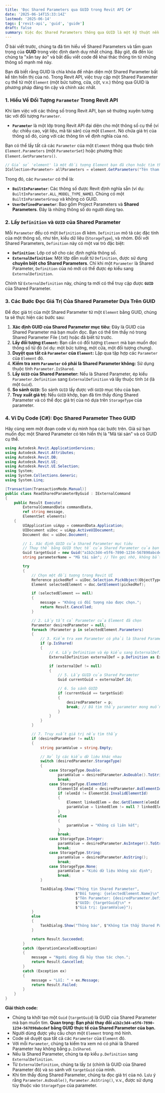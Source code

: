 ```yaml
---
title: 'Đọc Shared Parameters qua GUID trong Revit API C#'
date: '2025-06-14T15:33:14Z'
lastmod: '2025-06-14'
tags: ['revit-api', 'guid', 'guide']
draft: false
summary: Việc đọc Shared Parameters thông qua GUID là một kỹ thuật nền tảng và cực kỳ quan trọng trong lập trình Revit API. Nó cho phép bạn truy cập dữ liệu một cách chính xác, độc lập với tên hiển thị của thông số, đảm bảo rằng ứng dụng của bạn luôn làm việc với đúng thông tin mà bạn mong muốn.
---
```


Ở bài viết trước, chúng ta đã tìm hiểu về Shared Parameters và tầm quan trọng của **GUID** trong việc định danh duy nhất chúng. Bây giờ, đã đến lúc chúng ta "xắn tay áo" và bắt đầu viết code để khai thác thông tin từ những thông số mạnh mẽ này.

Bạn đã biết rằng GUID là chìa khóa để nhận diện một Shared Parameter bất kể tên hiển thị của nó. Trong Revit API, việc truy cập một Shared Parameter cụ thể từ một `Element` (một bức tường, cửa, cột, v.v.) thông qua GUID là phương pháp đáng tin cậy và chính xác nhất.

### 1\. Hiểu Về Đối Tượng `Parameter` Trong Revit API

Khi làm việc với các thông số trong Revit API, bạn sẽ thường xuyên tương tác với đối tượng `Parameter`.

- **`Parameter`** là một lớp trong Revit API đại diện cho một thông số cụ thể (ví dụ: chiều cao, vật liệu, mã tài sản) của một `Element`. Nó chứa giá trị của thông số đó, cùng với các thông tin về định nghĩa của nó.

Bạn có thể lấy tất cả các `Parameter` của một `Element` thông qua thuộc tính `Element.Parameters` (một `ParameterSet`) hoặc phương thức `Element.GetParameters()`.

```csharp
// Giả sử 'element' là một đối tượng Element bạn đã chọn hoặc tìm thấy
ICollection<Parameter> allParameters = element.GetParameters("Tên tham số bạn muốn"); // Hoặc dùng element.Parameters để lấy tất cả
```

Trong đó, các `Parameter` có thể là:

- **`BuiltInParameter`**: Các thông số được Revit định nghĩa sẵn (ví dụ: `BuiltInParameter.ALL_MODEL_TYPE_NAME`). Chúng có một `BuiltInParameterGroup` và không có GUID.
- **`UserDefinedParameter`**: Bao gồm Project Parameters và **Shared Parameters**. Đây là những thông số do người dùng tạo.

### 2\. Lấy `Definition` và `GUID` của Shared Parameter

Mỗi `Parameter` đều có một `Definition` đi kèm. `Definition` mô tả các đặc tính của một thông số, như tên, kiểu dữ liệu (`StorageType`), và nhóm. Đối với Shared Parameters, `Definition` này có một vai trò đặc biệt:

- **`Definition`**: Lớp cơ sở cho các định nghĩa thông số.
- **`ExternalDefinition`**: Một lớp dẫn xuất từ `Definition`, được sử dụng **chuyên biệt cho Shared Parameters**. Chỉ khi một `Parameter` là Shared Parameter, `Definition` của nó mới có thể được ép kiểu sang `ExternalDefinition`.

Chính từ `ExternalDefinition` này, chúng ta mới có thể truy cập được **`GUID`** của Shared Parameter.

### 3\. Các Bước Đọc Giá Trị Của Shared Parameter Dựa Trên GUID

Để đọc giá trị của một Shared Parameter từ một `Element` bằng GUID, chúng ta sẽ thực hiện các bước sau:

1.  **Xác định GUID của Shared Parameter mục tiêu:** Đây là GUID của Shared Parameter mà bạn muốn đọc. Bạn có thể tìm thấy nó trong Shared Parameter File (.txt) hoặc đã biết từ trước.
2.  **Lấy đối tượng `Element`:** Bạn cần có đối tượng `Element` mà bạn muốn đọc thông số từ đó (ví dụ: một bức tường, một cửa, một đối tượng chung).
3.  **Duyệt qua tất cả `Parameter` của `Element`:** Lặp qua tập hợp các `Parameter` của `Element` đó.
4.  **Kiểm tra xem `Parameter` có phải là Shared Parameter không:** Sử dụng thuộc tính `Parameter.IsShared`.
5.  **Lấy `GUID` của Shared Parameter:** Nếu là Shared Parameter, ép kiểu `Parameter.Definition` sang `ExternalDefinition` và lấy thuộc tính `Id` (là một `Guid`).
6.  **So sánh `GUID`:** So sánh `GUID` lấy được với `GUID` mục tiêu của bạn.
7.  **Truy xuất giá trị:** Nếu `GUID` khớp, bạn đã tìm thấy đúng Shared Parameter và có thể đọc giá trị của nó dựa trên `StorageType` của parameter.

### 4\. Ví Dụ Code (C\#): Đọc Shared Parameter Theo GUID

Hãy cùng xem một đoạn code ví dụ minh họa các bước trên. Giả sử bạn muốn đọc một Shared Parameter có tên hiển thị là "Mã tài sản" và có GUID cụ thể.

```csharp
using Autodesk.Revit.ApplicationServices;
using Autodesk.Revit.Attributes;
using Autodesk.Revit.DB;
using Autodesk.Revit.UI;
using Autodesk.Revit.UI.Selection;
using System;
using System.Collections.Generic;
using System.Linq;

[Transaction(TransactionMode.Manual)]
public class ReadSharedParameterByGuid : IExternalCommand
{
    public Result Execute(
        ExternalCommandData commandData,
        ref string message,
        ElementSet elements)
    {
        UIApplication uiApp = commandData.Application;
        UIDocument uiDoc = uiApp.ActiveUIDocument;
        Document doc = uiDoc.Document;

        // 1. Xác định GUID của Shared Parameter mục tiêu
        // Thay thế bằng GUID thực tế của Shared Parameter của bạn
        Guid targetGuid = new Guid("a1b2c3d4-e5f6-7890-1234-567890abcdef");
        string parameterName = "Mã tài sản"; // Tên gợi nhớ, không bắt buộc phải khớp với tên trong file .txt

        try
        {
            // Chọn một đối tượng trong Revit UI
            Reference pickedRef = uiDoc.Selection.PickObject(ObjectType.Element, "Vui lòng chọn một đối tượng để đọc thông số.");
            Element selectedElement = doc.GetElement(pickedRef);

            if (selectedElement == null)
            {
                message = "Không có đối tượng nào được chọn.";
                return Result.Cancelled;
            }

            // 2. Lấy tất cả Parameter của Element đã chọn
            Parameter desiredParameter = null;
            foreach (Parameter p in selectedElement.Parameters)
            {
                // 3. Kiểm tra xem Parameter có phải là Shared Parameter không
                if (p.IsShared)
                {
                    // 4. Lấy Definition và ép kiểu sang ExternalDefinition
                    ExternalDefinition externalDef = p.Definition as ExternalDefinition;

                    if (externalDef != null)
                    {
                        // 5. Lấy GUID của Shared Parameter
                        Guid currentGuid = externalDef.Id;

                        // 6. So sánh GUID
                        if (currentGuid == targetGuid)
                        {
                            desiredParameter = p;
                            break; // Đã tìm thấy parameter mong muốn
                        }
                    }
                }
            }

            // 7. Truy xuất giá trị nếu tìm thấy
            if (desiredParameter != null)
            {
                string paramValue = string.Empty;

                // Xử lý các kiểu dữ liệu khác nhau
                switch (desiredParameter.StorageType)
                {
                    case StorageType.Double:
                        paramValue = desiredParameter.AsDouble().ToString();
                        break;
                    case StorageType.ElementId:
                        ElementId elemId = desiredParameter.AsElementId();
                        if (elemId != ElementId.InvalidElementId)
                        {
                            Element linkedElem = doc.GetElement(elemId);
                            paramValue = linkedElem != null ? linkedElem.Name : "N/A";
                        }
                        else
                        {
                            paramValue = "Không có liên kết";
                        }
                        break;
                    case StorageType.Integer:
                        paramValue = desiredParameter.AsInteger().ToString();
                        break;
                    case StorageType.String:
                        paramValue = desiredParameter.AsString();
                        break;
                    case StorageType.None:
                        paramValue = "Kiểu dữ liệu không xác định";
                        break;
                }

                TaskDialog.Show("Thông tin Shared Parameter",
                                $"Đối tượng: {selectedElement.Name}\n" +
                                $"Tên Parameter: {desiredParameter.Definition.Name}\n" +
                                $"GUID: {targetGuid}\n" +
                                $"Giá trị: {paramValue}");
            }
            else
            {
                TaskDialog.Show("Thông báo", $"Không tìm thấy Shared Parameter '{parameterName}' với GUID '{targetGuid}' trên đối tượng đã chọn.");
            }

            return Result.Succeeded;
        }
        catch (OperationCanceledException)
        {
            message = "Người dùng đã hủy thao tác chọn.";
            return Result.Cancelled;
        }
        catch (Exception ex)
        {
            message = "Lỗi: " + ex.Message;
            return Result.Failed;
        }
    }
}
```

**Giải thích code:**

- Chúng ta khởi tạo một `Guid` (`targetGuid`) là GUID của Shared Parameter mà bạn muốn tìm. **Quan trọng: Bạn phải thay đổi `a1b2c3d4-e5f6-7890-1234-567890abcdef` bằng GUID thực tế của Shared Parameter của bạn.**
- Người dùng được yêu cầu chọn một `Element` trong mô hình.
- Code sẽ duyệt qua tất cả các `Parameter` của `Element` đó.
- Với mỗi `Parameter`, chúng ta kiểm tra xem nó có phải là Shared Parameter hay không bằng `p.IsShared`.
- Nếu là Shared Parameter, chúng ta ép kiểu `p.Definition` sang `ExternalDefinition`.
- Từ `ExternalDefinition`, chúng ta lấy `Id` (chính là GUID của Shared Parameter đó) và so sánh với `targetGuid` của mình.
- Khi tìm thấy đúng Shared Parameter, chúng ta đọc giá trị của nó. Lưu ý rằng `Parameter.AsDouble()`, `Parameter.AsString()`, v.v., được sử dụng tùy thuộc vào `StorageType` của parameter.
